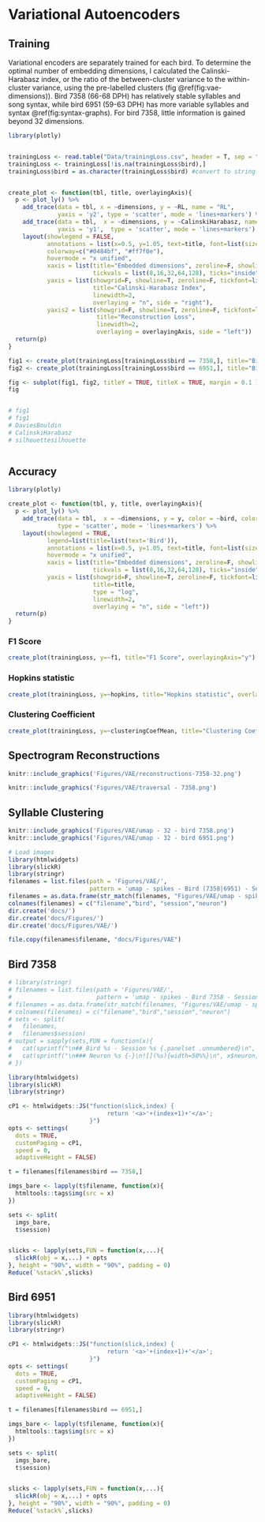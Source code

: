 # Variational Autoencoders

## Training

Variational encoders are separately trained for each bird. To determine the optimal number of embedding dimensions, I calculated the Calinski-Harabasz index, or the ratio of the between-cluster variance to the within-cluster variance, using the pre-labelled clusters (fig \@ref(fig:vae-dimensions)). Bird 7358 (66-68 DPH) has relatively stable syllables and song syntax, while bird 6951 (59-63 DPH) has more variable syllables and syntax \@ref(fig:syntax-graphs). For bird 7358, little information is gained beyond 32 dimensions.


```r
library(plotly)


trainingLoss <- read.table("Data/trainingLoss.csv", header = T, sep = ",")
trainingLoss <- trainingLoss[!is.na(trainingLoss$bird),]
trainingLoss$bird = as.character(trainingLoss$bird) #convert to string


create_plot <- function(tbl, title, overlayingAxis){
  p <- plot_ly() %>%
    add_trace(data = tbl, x = ~dimensions, y = ~RL, name = "RL",
              yaxis = 'y2', type = 'scatter', mode = 'lines+markers') %>%
    add_trace(data = tbl,  x = ~dimensions, y = ~CalinskiHarabasz, name = "Calinski-Harabasz Index",
              yaxis = 'y1',  type = 'scatter', mode = 'lines+markers') %>%
    layout(showlegend = FALSE,
           annotations = list(x=0.5, y=1.05, text=title, font=list(size=18), showarrow=F, xref='paper', yref='paper',xanchor='center'),
           colorway=c("#0484bf", "#ff7f0e"),
           hovermode = "x unified",
           xaxis = list(title="Embedded dimensions", zeroline=F, showline=T, linewidth=2, linecolor='black', showgrid=F,
                        tickvals = list(8,16,32,64,128), ticks="inside"),
           yaxis = list(showgrid=F, showline=T, zeroline=F, tickfont=list(color = '#ff7f0e', size=11), color='#ff7f0e',
                        title="Calinski-Harabasz Index",
                        linewidth=2,
                        overlaying = "n", side = "right"),
           yaxis2 = list(showgrid=F, showline=T, zeroline=F, tickfont=list(color='#0484bf', size=11), color='#0484bf',
                         title="Reconstruction Loss",
                         linewidth=2,
                         overlaying = overlayingAxis, side = "left"))
  return(p)
}

fig1 <- create_plot(trainingLoss[trainingLoss$bird == 7358,], title="Bird 7358", overlayingAxis="y")
fig2 <- create_plot(trainingLoss[trainingLoss$bird == 6951,], title="Bird 6951", overlayingAxis="y3")

fig <- subplot(fig1, fig2, titleY = TRUE, titleX = TRUE, margin = 0.1 )
fig


# fig1
# fig1
# DaviesBouldin
# CalinskiHarabasz
# silhouettesilhouette



```

## Accuracy {.panelset}

```r
library(plotly)

create_plot <- function(tbl, y, title, overlayingAxis){
  p <- plot_ly() %>%
    add_trace(data = tbl,  x = ~dimensions, y = y, color = ~bird, colors = c("red", "blue"),
              type = 'scatter', mode = 'lines+markers') %>%
    layout(showlegend = TRUE,
           legend=list(title=list(text='Bird')),
           annotations = list(x=0.5, y=1.05, text=title, font=list(size=18), showarrow=F, xref='paper', yref='paper',xanchor='center'),
           hovermode = "x unified",
           xaxis = list(title="Embedded dimensions", zeroline=F, showline=T, linewidth=2, linecolor='black', showgrid=F,
                        tickvals = list(8,16,32,64,128), ticks="inside"),
           yaxis = list(showgrid=F, showline=T, zeroline=F, tickfont=list(size=11),
                        title=title,
                        type = "log",
                        linewidth=2,
                        overlaying = "n", side = "left"))
  return(p)
}
```

### F1 Score {.unnumbered}
```r
create_plot(trainingLoss, y=~f1, title="F1 Score", overlayingAxis="y")
```

### Hopkins statistic {.unnumbered}
```r
create_plot(trainingLoss, y=~hopkins, title="Hopkins statistic", overlayingAxis="y")
```

### Clustering Coefficient {.unnumbered}
```r
create_plot(trainingLoss, y=~clusteringCoefMean, title="Clustering Coefficient", overlayingAxis="y")
```


## Spectrogram Reconstructions
```r
knitr::include_graphics('Figures/VAE/reconstructions-7358-32.png')
```


```r
knitr::include_graphics('Figures/VAE/traversal - 7358.png')
```

## Syllable Clustering


```r
knitr::include_graphics('Figures/VAE/umap - 32 - bird 7358.png')
knitr::include_graphics('Figures/VAE/umap - 32 - bird 6951.png')

```


```r
# Load images 
library(htmlwidgets)
library(slickR)
library(stringr)
filenames = list.files(path = 'Figures/VAE/',
                       pattern = 'umap - spikes - Bird (7358|6951) - Session', full.names = T)
filenames = as.data.frame(str_match(filenames, "Figures/VAE/umap - spikes - Bird (\\d+) - Session (\\d+) - Unit (\\d+).png"))
colnames(filenames) = c("filename","bird", "session","neuron")
dir.create('docs/')
dir.create('docs/Figures/')
dir.create('docs/Figures/VAE/')

file.copy(filenames$filename, "docs/Figures/VAE")

```

## Bird 7358


```r
# library(stringr)
# filenames = list.files(path = 'Figures/VAE/', 
#                        pattern = 'umap - spikes - Bird 7358 - Session', full.names = T)
# filenames = as.data.frame(str_match(filenames, "Figures/VAE/umap - spikes - Bird (\\d+) - Session (\\d+) - Unit (\\d+).png"))
# colnames(filenames) = c("filename","bird","session","neuron")
# sets <- split(
#   filenames,
#   filenames$session)
# output = sapply(sets,FUN = function(x){
#   cat(sprintf("\n## Bird %s - Session %s {.panelset .unnumbered}\n", x$bird[1], x$session[1]))
#   cat(sprintf("\n### Neuron %s {-}\n![](%s){width=50%%}\n", x$neuron, x$filename))
# })

library(htmlwidgets)
library(slickR)
library(stringr)

cP1 <- htmlwidgets::JS("function(slick,index) {
                            return '<a>'+(index+1)+'</a>';
                       }")
opts <- settings(
  dots = TRUE,
  customPaging = cP1,
  speed = 0,
  adaptiveHeight = FALSE)

t = filenames[filenames$bird == 7358,]

imgs_bare <- lapply(t$filename, function(x){
  htmltools::tags$img(src = x)
})

sets <- split(
  imgs_bare,
  t$session)


slicks <- lapply(sets,FUN = function(x,...){
  slickR(obj = x,...) + opts
}, height = "90%", width = "90%", padding = 0)
Reduce(`%stack%`,slicks)


```

## Bird 6951


```r


library(htmlwidgets)
library(slickR)
library(stringr)

cP1 <- htmlwidgets::JS("function(slick,index) {
                            return '<a>'+(index+1)+'</a>';
                       }")
opts <- settings(
  dots = TRUE,
  customPaging = cP1,
  speed = 0,
  adaptiveHeight = FALSE)

t = filenames[filenames$bird == 6951,]

imgs_bare <- lapply(t$filename, function(x){
  htmltools::tags$img(src = x)
})

sets <- split(
  imgs_bare,
  t$session)


slicks <- lapply(sets,FUN = function(x,...){
  slickR(obj = x,...) + opts
}, height = "90%", width = "90%", padding = 0)
Reduce(`%stack%`,slicks)

```

